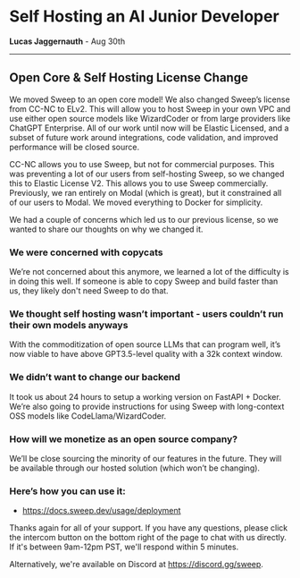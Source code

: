 # Self Hosting an AI Junior Developer

**Lucas Jaggernauth** - Aug 30th

---

## Open Core & Self Hosting License Change
We moved Sweep to an open core model! We also changed Sweep’s license from CC-NC to ELv2. This will allow you to host Sweep in your own VPC and use either open source models like WizardCoder or from large providers like ChatGPT Enterprise. All of our work until now will be Elastic Licensed, and a subset of future work around integrations, code validation, and improved performance will be closed source.

CC-NC allows you to use Sweep, but not for commercial purposes. This was preventing a lot of our users from self-hosting Sweep, so we changed this to Elastic License V2. This allows you to use Sweep commercially. Previously, we ran entirely on Modal (which is great), but it constrained all of our users to Modal. We moved everything to Docker for simplicity.

We had a couple of concerns which led us to our previous license, so we wanted to share our thoughts on why we changed it.

### We were concerned with copycats
We’re not concerned about this anymore, we learned a lot of the difficulty is in doing this well. If someone is able to copy Sweep and build faster than us, they likely don't need Sweep to do that.
### We thought self hosting wasn’t important - users couldn’t run their own models anyways
With the commoditization of open source LLMs that can program well, it’s now viable to have above GPT3.5-level quality with a 32k context window.
### We didn’t want to change our backend
It took us about 24 hours to setup a working version on FastAPI + Docker. We’re also going to provide instructions for using Sweep with long-context OSS models like CodeLlama/WizardCoder.
### How will we monetize as an open source company?
We’ll be close sourcing the minority of our features in the future. They will be available through our hosted solution (which won’t be changing).

### Here’s how you can use it:

- https://docs.sweep.dev/usage/deployment

Thanks again for all of your support. If you have any questions, please click the intercom button on the bottom right of the page to chat with us directly. If it's between 9am-12pm PST, we'll respond within 5 minutes.

Alternatively, we're available on Discord at https://discord.gg/sweep.
